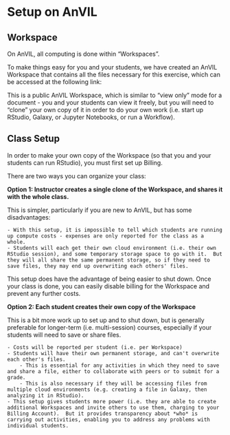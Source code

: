 # Setup on AnVIL

## Workspace

On AnVIL, all computing is done within "Workspaces".

To make things easy for you and your students, we have created an AnVIL Workspace that contains all the files necessary for this exercise, which can be accessed at the following link:



This is a public AnVIL Workspace, which is similar to "view only" mode for a document - you and your students can view it freely, but you will need to "clone" your own copy of it in order to do your own work (i.e. start up RStudio, Galaxy, or Jupyter Notebooks, or run a Workflow).


## Class Setup

In order to make your own copy of the Workspace (so that you and your students can run RStudio), you must first set up Billing.

There are two ways you can organize your class:

**Option 1: Instructor creates a single clone of the Workspace, and shares it with the whole class.**

This is simpler, particularly if you are new to AnVIL, but has some disadvantages:

    - With this setup, it is impossible to tell which students are running up compute costs - expenses are only reported for the class as a whole.
    - Students will each get their own cloud environment (i.e. their own RStudio session), and some temporary storage space to go with it.  But they will all share the same permanent storage, so if they need to save files, they may end up overwriting each others' files.

This setup does have the advantage of being easier to shut down.  Once your class is done, you can easily disable billing for the Workspace and prevent any further costs.

**Option 2: Each student creates their own copy of the Workspace**

This is a bit more work up to set up and to shut down, but is generally preferable for longer-term (i.e. multi-session) courses, especially if your students will need to save or share files.

    - Costs will be reported per student (i.e. per Workspace)
    - Students will have their own permanent storage, and can't overwrite each other's files.
        - This is essential for any activities in which they need to save and share a file, either to collaborate with peers or to submit for a grade.
        - This is also necessary if they will be accessing files from multiple cloud environments (e.g. creating a file in Galaxy, then analyzing it in RStudio).
    - This setup gives students more power (i.e. they are able to create additional Workspaces and invite others to use them, charging to your Billing Account).  But it provides transparency about *who* is carrying out activities, enabling you to address any problems with individual students.
